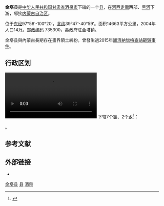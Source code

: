 {{coord|39.9827359355806|98.90559107065201|display=title|type:city}}
{{Infobox China County
|county  = 金塔县
|Photo =
|Photoname=
|officerTitle=
|officer=
|officerTitle2=
|officer2=
|map =Location of Jinta within Gansu (China).png
|map size =
|Pinyin   = 
|Belong = [[甘肃省|甘肃省]][[酒泉市|酒泉市]]
|Types= [[县|县]]
|admincode =
|founded =
|seat = [[金塔镇|金塔镇]]
|division=
|town=
|township=
|subdistrict=
|area = 14663
|area land =
|area water =
|census yr = 2004年
|pop =14万
|density =
|postcode =735300
|areacode=
|carlicense=
|web = 
}}
'''金塔县'''是[[中华人民共和国|中华人民共和国]][[甘肃省|甘肃省]][[酒泉市|酒泉市]]下辖的一个[[县级行政区|县]]，在[[河西走廊|河西走廊]]西部、[[黑河|黑河]]下游，邻接[[内蒙古自治区|内蒙古自治区]]。

位于[[东经|东经]]97°58′-100°20′，[[北纬|北纬]]39°47′-40°59′。面积14663平方公里，2004年人口14万。[[邮政编码|邮政编码]] 735300，县政府驻金塔镇。

金塔县與內蒙古長期存在畫界領土糾紛，曾發生過2015年[[額濟納旗檢查站砸毀事件|額濟納旗檢查站砸毀事件]]。

== 行政区划 ==
[[File:2020年5月29日_甘肃金塔60余载斗风沙：荒漠渐起林网_沙地亦可淘金.webm|thumb]]
{{PAGENAMEBASE}}下辖7个[[行政建制镇|镇]]、2个[[乡_(中华人民共和国)|乡]]<ref>{{PRC admin/ref sgc|62/09/21}}</ref>：

{{PRC admin/children|62/09/21}}。

== 参考文献 ==
{{reflist}}

== 外部链接 ==
* {{Official website|http://www.jtxzf.gov.cn/|name=金塔县人民政府}}

{{金塔县行政区划}}
{{酒泉市行政区划}}
{{甘肃行政区划}}

[[Category:金塔县|]]
[[Category:酒泉区县市|县]]
[[Category:甘肃省县份|酒泉]]